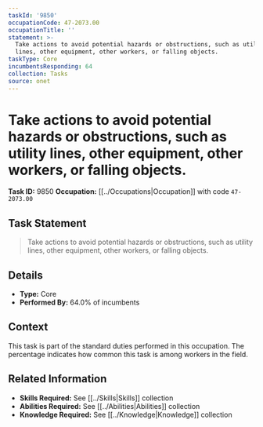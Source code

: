 ```yaml
---
taskId: '9850'
occupationCode: 47-2073.00
occupationTitle: ''
statement: >-
  Take actions to avoid potential hazards or obstructions, such as utility
  lines, other equipment, other workers, or falling objects.
taskType: Core
incumbentsResponding: 64
collection: Tasks
source: onet
---
```

# Take actions to avoid potential hazards or obstructions, such as utility lines, other equipment, other workers, or falling objects.

**Task ID:** 9850
**Occupation:** [[../Occupations|Occupation]] with code `47-2073.00`

## Task Statement

> Take actions to avoid potential hazards or obstructions, such as utility lines, other equipment, other workers, or falling objects.

## Details

- **Type:** Core
- **Performed By:** 64.0% of incumbents

## Context

This task is part of the standard duties performed in this occupation. The percentage indicates how common this task is among workers in the field.

## Related Information

- **Skills Required:** See [[../Skills|Skills]] collection
- **Abilities Required:** See [[../Abilities|Abilities]] collection
- **Knowledge Required:** See [[../Knowledge|Knowledge]] collection
